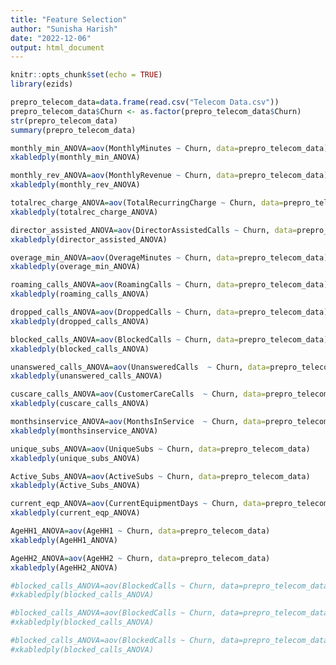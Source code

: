 ```yaml
---
title: "Feature Selection"
author: "Sunisha Harish"
date: "2022-12-06"
output: html_document
---
```


```r
knitr::opts_chunk$set(echo = TRUE)
library(ezids)
```

```r
prepro_telecom_data=data.frame(read.csv("Telecom Data.csv"))
prepro_telecom_data$Churn <- as.factor(prepro_telecom_data$Churn)
str(prepro_telecom_data)
summary(prepro_telecom_data)
```

```r
monthly_min_ANOVA=aov(MonthlyMinutes ~ Churn, data=prepro_telecom_data)
xkabledply(monthly_min_ANOVA)

monthly_rev_ANOVA=aov(MonthlyRevenue ~ Churn, data=prepro_telecom_data)
xkabledply(monthly_rev_ANOVA)

totalrec_charge_ANOVA=aov(TotalRecurringCharge ~ Churn, data=prepro_telecom_data)
xkabledply(totalrec_charge_ANOVA)

director_assisted_ANOVA=aov(DirectorAssistedCalls ~ Churn, data=prepro_telecom_data)
xkabledply(director_assisted_ANOVA)

overage_min_ANOVA=aov(OverageMinutes ~ Churn, data=prepro_telecom_data)
xkabledply(overage_min_ANOVA)

roaming_calls_ANOVA=aov(RoamingCalls ~ Churn, data=prepro_telecom_data)
xkabledply(roaming_calls_ANOVA)

dropped_calls_ANOVA=aov(DroppedCalls ~ Churn, data=prepro_telecom_data)
xkabledply(dropped_calls_ANOVA)

blocked_calls_ANOVA=aov(BlockedCalls ~ Churn, data=prepro_telecom_data)
xkabledply(blocked_calls_ANOVA)

unanswered_calls_ANOVA=aov(UnansweredCalls  ~ Churn, data=prepro_telecom_data)
xkabledply(unanswered_calls_ANOVA)

cuscare_calls_ANOVA=aov(CustomerCareCalls  ~ Churn, data=prepro_telecom_data)
xkabledply(cuscare_calls_ANOVA)

monthsinservice_ANOVA=aov(MonthsInService  ~ Churn, data=prepro_telecom_data)
xkabledply(monthsinservice_ANOVA)

unique_subs_ANOVA=aov(UniqueSubs ~ Churn, data=prepro_telecom_data)
xkabledply(unique_subs_ANOVA)

Active_Subs_ANOVA=aov(ActiveSubs ~ Churn, data=prepro_telecom_data)
xkabledply(Active_Subs_ANOVA)

current_eqp_ANOVA=aov(CurrentEquipmentDays ~ Churn, data=prepro_telecom_data)
xkabledply(current_eqp_ANOVA)

AgeHH1_ANOVA=aov(AgeHH1 ~ Churn, data=prepro_telecom_data)
xkabledply(AgeHH1_ANOVA)

AgeHH2_ANOVA=aov(AgeHH2 ~ Churn, data=prepro_telecom_data)
xkabledply(AgeHH2_ANOVA)

#blocked_calls_ANOVA=aov(BlockedCalls ~ Churn, data=prepro_telecom_data)
#xkabledply(blocked_calls_ANOVA)

#blocked_calls_ANOVA=aov(BlockedCalls ~ Churn, data=prepro_telecom_data)
#xkabledply(blocked_calls_ANOVA)

#blocked_calls_ANOVA=aov(BlockedCalls ~ Churn, data=prepro_telecom_data)
#xkabledply(blocked_calls_ANOVA)






```